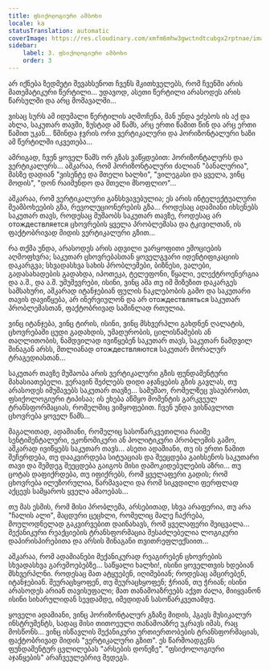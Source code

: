 ```yaml
---
title: ფსიქოლოგიური ამბოხი
locale: ka
statusTranslation: automatic
coverImage: https://res.cloudinary.com/xmfm6mhw3gwctndtcubgx2rptnae/image/upload/v1740468922/small_cover_tratado_de_psicologia_revolucionaria_a4c0dca4e0.webp
sidebar:
    label: 3. ფსიქოლოგიური ამბოხი
    order: 3
---
```

არ იქნება ზედმეტი შევახსენოთ ჩვენს მკითხველებს, რომ ჩვენში არის მათემატიკური წერტილი... უდავოდ, ასეთი წერტილი არასოდეს არის წარსულში და არც მომავალში...

ვისაც სურს ამ იდუმალი წერტილის აღმოჩენა, მან უნდა ეძებოს ის აქ და ახლა, საკუთარ თავში, ზუსტად ამ წამს, არც ერთი წამით წინ და არც ერთი წამით უკან... წმინდა ჯვრის ორი ვერტიკალური და ჰორიზონტალური ხაზი ამ წერტილში იკვეთება...

ამრიგად, ჩვენ ყოველ წამს ორ გზას ვაწყდებით: ჰორიზონტალურს და ვერტიკალურს... აშკარაა, რომ ჰორიზონტალური ძალიან "ბანალურია", მასზე დადიან "ვისენტე და მთელი ხალხი", "ვილეგასი და ყველა, ვინც მოდის", "დონ რაიმუნდო და მთელი მსოფლიო"...

აშკარაა, რომ ვერტიკალური განსხვავებულია; ეს არის ინტელექტუალური მეამბოხეების გზა, რევოლუციონერების გზა... როდესაც ადამიანი იხსენებს საკუთარ თავს, როდესაც მუშაობს საკუთარ თავზე, როდესაც არ отождествляется ცხოვრების ყველა პრობლემასა და ტკივილთან, ის ფაქტობრივად მიდის ვერტიკალური გზით...

რა თქმა უნდა, არასოდეს არის ადვილი უარყოფითი ემოციების აღმოფხვრა; საკუთარ ცხოვრებასთან ყოველგვარი იდენტიფიკაციის დაკარგვა; სხვადასხვა სახის პრობლემები, ბიზნესი, ვალები, გადასახადების გადახდა, იპოთეკა, ტელეფონი, წყალი, ელექტროენერგია და ა.შ., და ა.შ. უმუშევრები, ისინი, ვინც ამა თუ იმ მიზეზით დაკარგეს სამსახური, აშკარად იტანჯებიან ფულის ნაკლებობის გამო და საკუთარი თავის დავიწყება, არ ინერვიულონ და არ отождествляться საკუთარ პრობლემასთან, ფაქტობრივად საშინლად რთულია.

ვინც იტანჯება, ვინც ტირის, ისინი, ვინც მსხვერპლი გახდნენ ღალატის, ცხოვრებაში ცუდი გადახდის, უმადურობის, ცილისწამების ან თაღლითობის, ნამდვილად ივიწყებენ საკუთარ თავს, საკუთარ ნამდვილ შინაგან არსს, მთლიანად отождествляются საკუთარ მორალურ ტრაგედიასთან...

საკუთარ თავზე მუშაობა არის ვერტიკალური გზის ფუნდამენტური მახასიათებელი. ვერავინ შეძლებს დიდი აჯანყების გზის გავლას, თუ არასოდეს იმუშავებს საკუთარ თავზე... სამუშაო, რომელზეც ვსაუბრობთ, ფსიქოლოგიური ტიპისაა; ის ეხება აწმყო მომენტის გარკვეულ ტრანსფორმაციას, რომელშიც ვიმყოფებით. ჩვენ უნდა ვისწავლოთ ცხოვრება ყოველ წამს...

მაგალითად, ადამიანი, რომელიც სასოწარკვეთილია რაიმე სენტიმენტალური, ეკონომიკური ან პოლიტიკური პრობლემის გამო, აშკარად ივიწყებს საკუთარ თავს... ასეთი ადამიანი, თუ ის ერთი წამით შეჩერდება, თუ დააკვირდება სიტუაციას და შეეცდება გაიხსენოს საკუთარი თავი და შემდეგ შეეცდება გაიგოს მისი დამოკიდებულების აზრი... თუ ცოტას დაფიქრდება, თუ იფიქრებს, რომ ყველაფერი გადის; რომ ცხოვრება ილუზორულია, წარმავალი და რომ სიკვდილი ფერფლად აქცევს სამყაროს ყველა ამაოებას...

თუ მას ესმის, რომ მისი პრობლემა, არსებითად, სხვა არაფერია, თუ არა "ჩალის ალი", მაცდური ცეცხლი, რომელიც მალე ჩაქრება, მოულოდნელად გაკვირვებით დაინახავს, რომ ყველაფერი შეიცვალა... მექანიკური რეაქციების ტრანსფორმაცია შესაძლებელია ლოგიკური დაპირისპირებითა და არსის შინაგანი თვითრეფლექსიით...

აშკარაა, რომ ადამიანები მექანიკურად რეაგირებენ ცხოვრების სხვადასხვა გარემოებებზე... საწყალი ხალხი!, ისინი ყოველთვის ხდებიან მსხვერპლნი. როდესაც მათ ატყუებენ, იღიმებიან; როდესაც ამცირებენ, იტანჯებიან. შეურაცხყოფენ, თუ შეურაცხყოფენ; ჭრიან, თუ ჭრიან; ისინი არასოდეს არიან თავისუფალი; მათ თანამოაზრეებს აქვთ ძალა, მიიყვანონ ისინი სიხარულიდან სევდამდე, იმედიდან სასოწარკვეთამდე.

ყოველი ადამიანი, ვინც ჰორიზონტალურ გზაზე მიდის, ჰგავს მუსიკალურ ინსტრუმენტს, სადაც მისი თითოეული თანამოაზრე უკრავს იმას, რაც მოსწონს... ვინც ისწავლის მექანიკური ურთიერთობების ტრანსფორმაციას, ფაქტობრივად მიდის "ვერტიკალური გზით". ეს წარმოადგენს ფუნდამენტურ ცვლილებას "არსების დონეზე", "ფსიქოლოგიური აჯანყების" არაჩვეულებრივ შედეგს.

